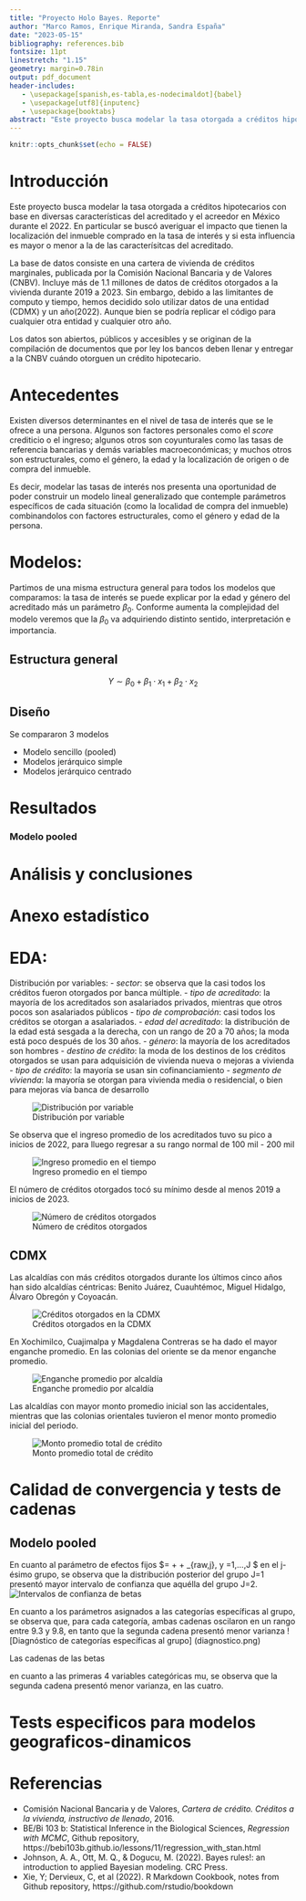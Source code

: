 ```yaml
---
title: "Proyecto Holo Bayes. Reporte"
author: "Marco Ramos, Enrique Miranda, Sandra España"
date: "2023-05-15"
bibliography: references.bib  
fontsize: 11pt
linestretch: "1.15"
geometry: margin=0.78in
output: pdf_document
header-includes:
   - \usepackage[spanish,es-tabla,es-nodecimaldot]{babel}
   - \usepackage[utf8]{inputenc}
   - \usepackage{booktabs}
abstract: "Este proyecto busca modelar la tasa otorgada a créditos hipotecarios con base en diversas características del acreditado en México durante el 2022. Se encontró que la localización del inmueble es una variable con mayor poder explicativo que otros factores estructurales y personales determinantes como el género y la edad. "
---
```


```r
knitr::opts_chunk$set(echo = FALSE)
```

# Introducción

Este proyecto busca modelar la tasa otorgada a créditos hipotecarios con base en diversas características del acreditado y el acreedor en México durante el 2022. En particular se buscó averiguar el impacto que tienen la localización del inmueble comprado en la tasa de interés y si esta influencia es mayor o menor a la de las caracterísitcas del acreditado.

La base de datos consiste en una cartera de vivienda de créditos marginales, publicada por la Comisión Nacional Bancaria y de Valores (CNBV). Incluye más de 1.1 millones de datos de créditos otorgados a la vivienda durante 2019 a 2023. Sin embargo, debido a las limitantes de computo y tiempo, hemos decidido solo utilizar datos de una entidad (CDMX) y un año(2022). Aunque bien se podría replicar el código para cualquier otra entidad y cualquier otro año. 

Los datos son abiertos, públicos y accesibles y se originan de la compilación de documentos que por ley los bancos deben llenar y entregar a la CNBV cuándo otorguen un crédito hipotecario.

# Antecedentes

Existen diversos determinantes en el nivel de tasa de interés que se le ofrece a una persona. Algunos son factores personales como el *score* crediticio o el ingreso; algunos otros son coyunturales como las tasas de referencia bancarias y demás variables macroeconómicas; y muchos otros son estructurales, como el género, la edad y la localización de origen o de compra del inmueble.

Es decir, modelar las tasas de interés nos presenta una oportunidad de poder construir un modelo lineal generalizado que contemple parámetros específicos de cada situación (como la localidad de compra del inmueble) combinandolos con factores estructurales, como el género y edad de la persona.

# Modelos:

Partimos de una misma estructura general para todos los modelos que comparamos: la tasa de interés se puede explicar por la edad y género del acreditado más un parámetro $\beta_0$. Conforme aumenta la complejidad del modelo veremos que la $\beta_0$ va adquiriendo distinto sentido, interpretación e importancia.

## Estructura general

$$Y \sim \beta_0 + \beta_1\cdot x_1+ \beta_2 \cdot x_2$$

## Diseño

Se compararon 3 modelos

- Modelo sencillo (pooled)
- Modelos jerárquico simple
- Modelos jerárquico centrado

# Resultados

### Modelo pooled




# Análisis y conclusiones


\newpage

# Anexo estadístico

# EDA:

Distribución por variables:
- *sector*: se observa que la casi todos los créditos fueron otorgados por banca múltiple.
- *tipo de acreditado*: la mayoría de los acreditados son asalariados privados, mientras que otros pocos son asalariados públicos
- *tipo de comprobación*: casi todos los créditos se otorgan a asalariados.
- *edad del acreditado*: la distribución de la edad está sesgada a la derecha, con un rango de 20 a 70 años; la moda está poco después de los 30 años.
- *género*: la mayoría de los acreditados son hombres
- *destino de crédito*: la moda de los destinos de los créditos otorgados se usan para adquisición de vivienda nueva o mejoras a vivienda
- *tipo de crédito*: la mayoría se usan sin cofinanciamiento
- *segmento de vivienda*: la mayoría se otorgan para vivienda media o residencial, o bien para mejoras vía banca de desarrollo

![Distribución por variable](histogramas.png)

Se observa que el ingreso promedio de los acreditados tuvo su pico a inicios de 2022, para lluego regresar a su rango normal de 100 mil - 200 mil

![Ingreso promedio en el tiempo](ingreso.png)

El número de créditos otorgados tocó su mínimo desde al menos 2019 a inicios de 2023.

![Número de créditos otorgados](num_cred.png)

## CDMX

Las alcaldías con más créditos otorgados durante los últimos cinco años han sido alcaldías céntricas: Benito Juárez, Cuauhtémoc, Miguel Hidalgo, Álvaro Obregón y Coyoacán.

![Créditos otorgados en la CDMX](creditos_cdmx.jpeg)

En Xochimilco, Cuajimalpa y Magdalena Contreras se ha dado el mayor enganche promedio. En las colonias del oriente se da menor enganche promedio.

![Enganche promedio por alcaldía](enganche_prom.jpeg)

Las alcaldías con mayor monto promedio inicial son las accidentales, mientras que las colonias orientales tuvieron el menor monto promedio inicial del periodo.

![Monto promedio total de crédito](promedio_monto.jpeg)

# Calidad de convergencia y tests de cadenas

## Modelo pooled

En cuanto al parámetro de efectos fijos $\beta = \gamma + \tau + \beta_{raw,j}, y =1,...,J $ en el j-ésimo grupo, se observa que la distribución posterior del grupo J=1 presentó mayor intervalo de confianza que aquélla del grupo J=2.
![Intervalos de confianza de betas](betas_pooled.png)

En cuanto a los parámetros asignados a las categorías específicas al grupo, se observa que, para cada categoría, ambas cadenas oscilaron en un rango entre 9.3 y 9.8, en tanto que la segunda cadena presentó menor varianza
![Diagnóstico de categorías específicas al grupo] (diagnostico.png)

Las cadenas de las betas 

en cuanto a las primeras 4  variables categóricas mu, se observa que la segunda cadena presentó menor varianza, en las cuatro. 

# Tests especificos para modelos geograficos-dinamicos

# Referencias

- Comisión Nacional Bancaria y de Valores, *Cartera de crédito. Créditos a la vivienda, instructivo de llenado*, 2016. 
- BE/Bi 103 b: Statistical Inference in the Biological Sciences, *Regression with MCMC*, Github repository, https://bebi103b.github.io/lessons/11/regression_with_stan.html
- Johnson, A. A., Ott, M. Q., & Dogucu, M. (2022). Bayes rules!: an introduction to applied Bayesian modeling. CRC Press.
- Xie, Y; Dervieux, C, et al (2022). R Markdown Cookbook, notes from Github repository, https://github.com/rstudio/bookdown
